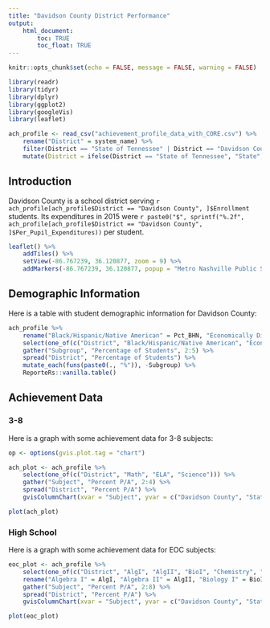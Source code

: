 ```yaml
---
title: "Davidson County District Performance"
output: 
    html_document:
        toc: TRUE
        toc_float: TRUE
---
```


```r

knitr::opts_chunk$set(echo = FALSE, message = FALSE, warning = FALSE)

library(readr)
library(tidyr)
library(dplyr)
library(ggplot2)
library(googleVis)
library(leaflet)

ach_profile <- read_csv("achievement_profile_data_with_CORE.csv") %>%
    rename("District" = system_name) %>%
    filter(District == "State of Tennessee" | District == "Davidson County") %>%
    mutate(District = ifelse(District == "State of Tennessee", "State", District))

```

## Introduction

Davidson County is a school district serving `r ach_profile[ach_profile$District == "Davidson County", ]$Enrollment` students. Its expenditures in 2015 were `r paste0("$", sprintf("%.2f", ach_profile[ach_profile$District == "Davidson County", ]$Per_Pupil_Expenditures))` per student.

``` r

leaflet() %>%
    addTiles() %>%
    setView(-86.767239, 36.120877, zoom = 9) %>%
    addMarkers(-86.767239, 36.120877, popup = "Metro Nashville Public Schools")

```

## Demographic Information

Here is a table with student demographic information for Davidson County:

```r

ach_profile %>%
    rename("Black/Hispanic/Native American" = Pct_BHN, "Economically Disadvantaged" = Pct_ED, "Students with Disabilities" = Pct_SWD, "English Learners" = Pct_EL) %>%
    select(one_of(c("District", "Black/Hispanic/Native American", "Economically Disadvantaged", "Students with Disabilities", "English Learners"))) %>%
    gather("Subgroup", "Percentage of Students", 2:5) %>%
    spread("District", "Percentage of Students") %>%
    mutate_each(funs(paste0(., "%")), -Subgroup) %>%
    ReporteRs::vanilla.table()

```

## Achievement Data

### 3-8

Here is a graph with some achievement data for 3-8 subjects:

``` r

op <- options(gvis.plot.tag = "chart")

ach_plot <- ach_profile %>%
    select(one_of(c("District", "Math", "ELA", "Science"))) %>%
    gather("Subject", "Percent P/A", 2:4) %>%
    spread("District", "Percent P/A") %>%
    gvisColumnChart(xvar = "Subject", yvar = c("Davidson County", "State"), options = list(title = "Achievement in 3-8 Subjects", width = 850, height = 500))

plot(ach_plot)

```

### High School

Here is a graph with some achievement data for EOC subjects:

``` r

eoc_plot <- ach_profile %>%
    select(one_of(c("District", "AlgI", "AlgII", "BioI", "Chemistry", "EngI", "EngII", "EngIII"))) %>%
    rename("Algebra I" = AlgI, "Algebra II" = AlgII, "Biology I" = BioI, "English I" = EngI, "English II" = EngII, "English III" = EngIII) %>%
    gather("Subject", "Percent P/A", 2:8) %>%
    spread("District", "Percent P/A") %>%
    gvisColumnChart(xvar = "Subject", yvar = c("Davidson County", "State"), options = list(title = "Achievement in EOC Subjects", width = 1000, height = 500))

plot(eoc_plot)

```

